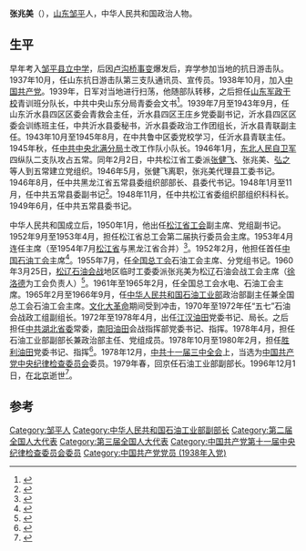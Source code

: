 '''张兆美'''（{{bd|1922年|6月|1996年|12月1日}}），[[山东|山东]][[邹平|邹平]]人，中华人民共和国政治人物。

== 生平 ==
早年考入[[邹平县立中学|邹平县立中学]]，后因[[卢沟桥事变|卢沟桥事变]]爆发后，弃学参加当地的抗日游击队。1937年10月，任山东抗日游击队第三支队通讯员、宣传员。1938年10月，加入[[中国共产党|中国共产党]]。1939年，日军对当地进行扫荡，他随部队转移，之后担任[[山东军政干校|山东军政干校]]青训班分队长，中共中央山东分局青委会文书<ref>{{Cite book|title=五常文史资料 第7辑|last=中国人民政治协商会议黑龙江省五常县委员会文史资料研究委员会|first=|publisher=政协五常市委员会|year=1993.12|isbn=|location=|pages=26-27}}</ref>。1939年7月至1943年9月，任山东沂水县四区区委会青救会主任，沂水县四区王庄乡党委副书记，沂水县四区区委会训练班主任，中共沂水县委秘书，沂水县委政治工作团组长，沂水县青联副主任。1943年10月至1945年8月，在中共鲁中区委党校学习，任沂水县青联主任。1945年秋，任[[中共中央北满分局|中共中央北满分局]]土改工作队小队长。1946年1月，[[东北人民自卫军|东北人民自卫军]]四纵队二支队攻占五常。同年2月2日，中共松江省工委派[[张健飞|张健飞]]、张兆美、[[弘之|弘之]]等人到五常建立党组织。1946年5月，张健飞离职，张兆美代理县工委书记。1946年8月，任中共黑龙江省五常县委组织部部长、县委代书记。1948年1月至11月，任中共五常县委副书记<ref>{{Cite book|title=中国共产党黑龙江省通河县组织史资料 1926·1-1987·10|last=|first=|publisher=中共松花江地委组织部；中共松花江地委党史工作委员会；松花江地区档案局|year=1988.07|isbn=|location=|pages=52-53}}</ref>。1948年11月，任中共松江省委组织部组织科科长。1949年6月，任中共五常县委书记。

中华人民共和国成立后，1950年1月，他出任[[松江省工会|松江省工会]]副主席、党组副书记。1952年9月至1953年4月，担任松江省总工会第二届执行委员会主席。1953年4月连任主席（至1954年7月[[松江省|松江省]]与黑龙江省合并）<ref>{{Cite book|title=中国共产党组织史资料 附卷4 中华人民共和国群众团体组织 1949.10-1997.9|last=中共中央组织部等|first=|publisher=北京：[[中共党史出版社|中共党史出版社]]|year=2000|isbn=7-80136-318-3|location=|pages=126-127}}</ref>。1952年2月，他担任首任[[中国石油工会|中国石油工会]]主席<ref>{{Cite book|title=工青妇大辞典|last=王虹生，邓仲华等主编|first=|publisher=北京：[[中国经济出版社|中国经济出版社]]|year=1990.06|isbn=7-5017-0215-2|location=|pages=1203}}</ref>。1955年7月，任[[中华全国总工会|全国总工会]]石油工会主席、分党组书记。1960年3月25日，[[松辽石油|松辽石油会战]]地区临时工委委派张兆美为松辽石油会战工会主席（[[徐洛德|徐洛德]]为工会负责人）<ref>{{Cite book|title=中国共产党黑龙江省大庆市组织史资料 1960.2-1987.10|last=中共大庆市委组织部；中共大庆市委党史研究室；大庆市档案局|first=|publisher=|year=1991.05|isbn=|location=|pages=558}}</ref>。1961年至1965年2月，任全国总工会水电、石油工会主席。1965年2月至1966年9月，任[[中华人民共和国石油工业部|中华人民共和国石油工业部]]政治部副主任兼全国总工会石油工会主席。[[文化大革命|文化大革命]]期间受到冲击，1970年至1972年任“五七”石油会战政工组副组长。1972年至1978年4月，出任[[江汉油田|江汉油田]]党委书记、局长。之后担任[[中共湖北省委|中共湖北省委]]常委，[[南阳油田|南阳油田]]会战指挥部党委书记、指挥。1978年4月，担任石油工业部副部长兼政治部主任、党组成员。1978年10月至1980年2月，担任[[胜利油田|胜利油田]]党委书记、指挥<ref>{{Cite book|title=中国共产党山东省组织史资料 1921-1987|last=中共山东省委组织部等编|first=|publisher=北京：中共党史出版社|year=1991.02|isbn=7-80023-311-1|location=|pages=617}}</ref>。1978年12月，[[中共十一届三中全会|中共十一届三中全会]]上，当选为[[中国共产党中央纪律检查委员会|中国共产党中央纪律检查委员会]]委员。1979年春，回京任石油工业部副部长。1996年12月1日，在[[北京|北京]]逝世<ref>{{Cite book|title=中国共产党中央纪委委员大辞典 1927-2008|last=[[李玉赋|李玉赋]]主编|first=|publisher=北京：[[中国方正出版社|中国方正出版社]]|year=2009.06|isbn=978-7-80216-480-2|location=|pages=612-613}}</ref>。

==参考==
{{reflist}}

[[Category:邹平人|Category:邹平人]]
[[Category:中华人民共和国石油工业部副部长|Category:中华人民共和国石油工业部副部长]]
[[Category:第二届全国人大代表|Category:第二届全国人大代表]]
[[Category:第三届全国人大代表|Category:第三届全国人大代表]]
[[Category:中国共产党第十一届中央纪律检查委员会委员|Category:中国共产党第十一届中央纪律检查委员会委员]]
[[Category:中国共产党党员_(1938年入党)|Category:中国共产党党员 (1938年入党)]]